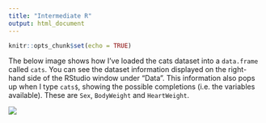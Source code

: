 ```yaml
---
title: "Intermediate R"
output: html_document
---
```


```r
knitr::opts_chunk$set(echo = TRUE)
```

The below image shows how I've loaded the cats dataset into a 
`data.frame` called `cats`. You can see the dataset information displayed
on the right-hand side of the RStudio window under "Data". This information
also pops up when I type `cats$`, showing the possible completions (i.e. the 
variables available). These are `Sex`, `BodyWeight` and `HeartWeight`.

![](images/dataframes01.png)
